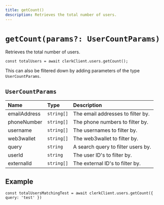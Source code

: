 ```yaml
---
title: getCount()
description: Retrieves the total number of users.
---
```


# `getCount(params?: UserCountParams)`

Retrieves the total number of users.

```tsx
const totalUsers = await clerkClient.users.getCount();
```

This can also be flitered down by adding parameters of the type `UserCountParams`.

## `UserCountParams`

| Name | Type | Description |
| :--- | :--- | :--- |
| emailAddress | `string[]` | The email addresses to filter by. |
| phoneNumber | `string[]` | The phone numbers to filter by. |
| username | `string[]` | The usernames to filter by. |
| web3wallet | `string[]` | The web3wallet to filter by. |
| query | `string` | A search query to filter users by. |
| userId | `string` | The user ID's to filter by. |
| externalId | `string[]` | The external ID's to filter by. |

## Example

```tsx
const totalUsersMatchingTest = await clerkClient.users.getCount({ query: 'test' })
```